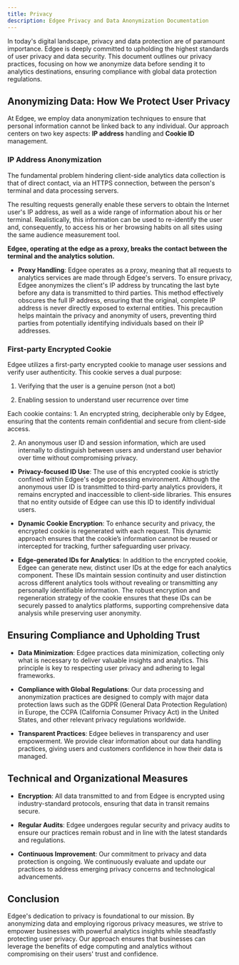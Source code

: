 ```yaml
---
title: Privacy
description: Edgee Privacy and Data Anonymization Documentation
---
```


In today's digital landscape, privacy and data protection are of paramount importance. Edgee is deeply committed to 
upholding the highest standards of user privacy and data security. This document outlines our privacy practices, 
focusing on how we anonymize data before sending it to analytics destinations, ensuring compliance with global data protection regulations.

## Anonymizing Data: How We Protect User Privacy

At Edgee, we employ data anonymization techniques to ensure that personal information cannot be linked back to any individual. 
Our approach centers on two key aspects: **IP address** handling and **Cookie ID** management.

### IP Address Anonymization

The fundamental problem hindering client-side analytics data collection is that of direct contact, via an HTTPS connection, 
between the person's terminal and data processing servers.

The resulting requests generally enable these servers to obtain the Internet user's IP address, as well as a wide range of information 
about his or her terminal. Realistically, this information can be used to re-identify the user and, consequently, to access his or her 
browsing habits on all sites using the same audience measurement tool.

**Edgee, operating at the edge as a proxy, breaks the contact between the terminal and the analytics solution.**

- **Proxy Handling**: Edgee operates as a proxy, meaning that all requests to analytics services are made through Edgee's servers.
To ensure privacy, Edgee anonymizes the client's IP address by truncating the last byte before any data is transmitted to third parties. 
This method effectively obscures the full IP address, ensuring that the original, complete IP address is never directly exposed to external entities. 
This precaution helps maintain the privacy and anonymity of users, preventing third parties from potentially identifying individuals based on their 
IP addresses.

### First-party Encrypted Cookie

Edgee utilizes a first-party encrypted cookie to manage user sessions and verify user authenticity. This cookie serves a dual purpose:

  1. Verifying that the user is a genuine person (not a bot)

  2. Enabling session to understand user recurrence over time

<Note>
Each cookie contains: 
1. An encrypted string, decipherable only by Edgee, ensuring that the contents remain confidential and secure from client-side access.
  
2. An anonymous user ID and session information, which are used internally to distinguish between users and understand user behavior 
over time without compromising privacy.
</Note>

- **Privacy-focused ID Use**: The use of this encrypted cookie is strictly confined within Edgee's edge processing environment. 
Although the anonymous user ID is transmitted to third-party analytics providers, it remains encrypted and inaccessible to client-side libraries. 
This ensures that no entity outside of Edgee can use this ID to identify individual users.

- **Dynamic Cookie Encryption**: To enhance security and privacy, the encrypted cookie is regenerated with each request. This dynamic approach 
ensures that the cookie’s information cannot be reused or intercepted for tracking, further safeguarding user privacy.

- **Edge-generated IDs for Analytics**: In addition to the encrypted cookie, Edgee can generate new, distinct user IDs at the edge for each 
analytics component. These IDs maintain session continuity and user distinction across different analytics tools without revealing or 
transmitting any personally identifiable information. The robust encryption and regeneration strategy of the cookie ensures that these 
IDs can be securely passed to analytics platforms, supporting comprehensive data analysis while preserving user anonymity.

## Ensuring Compliance and Upholding Trust

- **Data Minimization**: Edgee practices data minimization, collecting only what is necessary to deliver valuable insights and analytics. 
This principle is key to respecting user privacy and adhering to legal frameworks.

- **Compliance with Global Regulations**: Our data processing and anonymization practices are designed to comply with major data protection 
laws such as the GDPR (General Data Protection Regulation) in Europe, the CCPA (California Consumer Privacy Act) in the United States, 
and other relevant privacy regulations worldwide.

- **Transparent Practices**: Edgee believes in transparency and user empowerment. We provide clear information about our data handling practices, 
giving users and customers confidence in how their data is managed.

## Technical and Organizational Measures

- **Encryption**: All data transmitted to and from Edgee is encrypted using industry-standard protocols, ensuring that data in transit remains secure.

- **Regular Audits**: Edgee undergoes regular security and privacy audits to ensure our practices remain robust and in line with the latest standards and regulations.

- **Continuous Improvement**: Our commitment to privacy and data protection is ongoing. We continuously evaluate and update our practices 
to address emerging privacy concerns and technological advancements.

## Conclusion

Edgee's dedication to privacy is foundational to our mission. By anonymizing data and employing rigorous privacy measures, 
we strive to empower businesses with powerful analytics insights while steadfastly protecting user privacy. Our approach 
ensures that businesses can leverage the benefits of edge computing and analytics without compromising on their users' trust and confidence.

